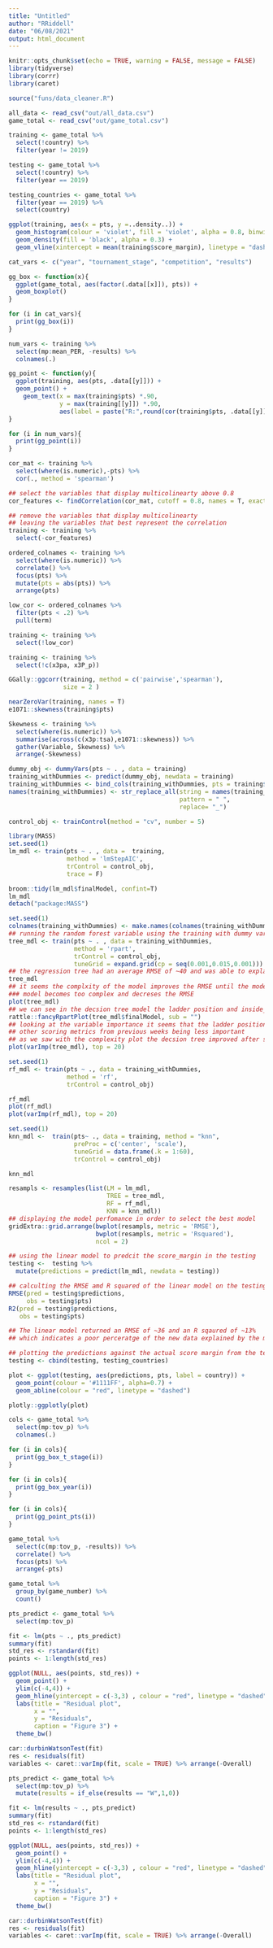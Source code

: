 ```yaml
---
title: "Untitled"
author: "RRiddell"
date: "06/08/2021"
output: html_document
---
```


```r
knitr::opts_chunk$set(echo = TRUE, warning = FALSE, message = FALSE)
library(tidyverse)
library(corrr)
library(caret)
```

```r
source("funs/data_cleaner.R")
```

```r
all_data <- read_csv("out/all_data.csv")
game_total <- read_csv("out/game_total.csv")
```

```r
training <- game_total %>%  
  select(!country) %>% 
  filter(year != 2019)

testing <- game_total %>% 
  select(!country) %>% 
  filter(year == 2019)

testing_countries <- game_total %>% 
  filter(year == 2019) %>% 
  select(country)

```

```r
ggplot(training, aes(x = pts, y =..density..)) +
  geom_histogram(colour = 'violet', fill = 'violet', alpha = 0.8, binwidth = 10) +
  geom_density(fill = 'black', alpha = 0.3) +
  geom_vline(xintercept = mean(training$score_margin), linetype = "dashed", colour = "blue")
```


```r
cat_vars <- c("year", "tournament_stage", "competition", "results")

gg_box <- function(x){
  ggplot(game_total, aes(factor(.data[[x]]), pts)) +
  geom_boxplot()
}

for (i in cat_vars){
  print(gg_box(i))
}

```


```r
num_vars <- training %>% 
  select(mp:mean_PER, -results) %>% 
  colnames(.)

gg_point <- function(y){
  ggplot(training, aes(pts, .data[[y]])) +
  geom_point() +
    geom_text(x = max(training$pts) *.90, 
              y = max(training[[y]]) *.90, 
              aes(label = paste("R:",round(cor(training$pts, .data[[y]]),2))))
}

for (i in num_vars){
  print(gg_point(i))
}

```

```r
cor_mat <- training %>% 
  select(where(is.numeric),-pts) %>% 
  cor(., method = 'spearman')

## select the variables that display multicolinearty above 0.8
cor_features <- findCorrelation(cor_mat, cutoff = 0.8, names = T, exact = FALSE)

## remove the variables that display multicolinearty
## leaving the variables that best represent the correlation
training <- training %>% 
  select(-cor_features)

```

```r
ordered_colnames <- training %>% 
  select(where(is.numeric)) %>% 
  correlate() %>% 
  focus(pts) %>% 
  mutate(pts = abs(pts)) %>% 
  arrange(pts)

low_cor <- ordered_colnames %>% 
  filter(pts < .2) %>% 
  pull(term) 

training <- training %>% 
  select(!low_cor)
```


```r
training <- training %>% 
  select(!c(x3pa, x3P_p))

GGally::ggcorr(training, method = c('pairwise','spearman'), 
               size = 2 )

nearZeroVar(training, names = T)
e1071::skewness(training$pts)

Skewness <- training %>%
  select(where(is.numeric)) %>% 
  summarise(across(c(x3p:tsa),e1071::skewness)) %>% 
  gather(Variable, Skewness) %>% 
  arrange(-Skewness)
```

```r
dummy_obj <- dummyVars(pts ~ . , data = training)
training_withDummies <- predict(dummy_obj, newdata = training)
training_withDummies <- bind_cols(training_withDummies, pts = training$pts)
names(training_withDummies) <- str_replace_all(string = names(training_withDummies),
                                               pattern = " ", 
                                               replace= "_")
```

```r
control_obj <- trainControl(method = "cv", number = 5)

```

```r
library(MASS)
set.seed(1)
lm_mdl <- train(pts ~ . , data =  training, 
                method = 'lmStepAIC',
                trControl = control_obj,
                trace = F)

broom::tidy(lm_mdl$finalModel, confint=T)
lm_mdl
detach("package:MASS")
```

```r
set.seed(1)
colnames(training_withDummies) <- make.names(colnames(training_withDummies))
## running the random forest variable using the training with dummy variable
tree_mdl <- train(pts ~ . , data = training_withDummies,
                  method = 'rpart',
                  trControl = control_obj,
                  tuneGrid = expand.grid(cp = seq(0.001,0.015,0.001)))
## the regression tree had an average RMSE of ~40 and was able to explain ~16% of the variation in the model  
tree_mdl
## it seems the complxity of the model improves the RMSE until the model hits around 0.006 after which the 
### model becomes too complex and decreses the RMSE
plot(tree_mdl)
## we can see in the decsion tree model the ladder position and inside_50 numbers were a huge factor in deciding the data
rattle::fancyRpartPlot(tree_mdl$finalModel, sub = "")
## looking at the variable importance it seems that the ladder position and inside_50 are very important
## other scoring metrics from previous weeks being less important
## as we saw with the complexity plot the decsion tree improved after some level of complexity but including too many variables decresaed the RMSE
plot(varImp(tree_mdl), top = 20)

```

```r
set.seed(1)
rf_mdl <- train(pts ~ ., data = training_withDummies,
                method = 'rf',
                trControl = control_obj)

rf_mdl
plot(rf_mdl)
plot(varImp(rf_mdl), top = 20)
```

```r
set.seed(1)
knn_mdl <-  train(pts~ ., data = training, method = "knn",
                  preProc = c('center', 'scale'),
                  tuneGrid = data.frame(.k = 1:60),
                  trControl = control_obj)

knn_mdl

```

```r
resampls <- resamples(list(LM = lm_mdl,
                           TREE = tree_mdl,
                           RF = rf_mdl,
                           KNN = knn_mdl))
## displaying the model perfomance in order to select the best model
gridExtra::grid.arrange(bwplot(resampls, metric = 'RMSE'),
                        bwplot(resampls, metric = 'Rsquared'),
                        ncol = 2)

```

```r
## using the linear model to predcit the score_margin in the testing
testing <-  testing %>%
  mutate(predictions = predict(lm_mdl, newdata = testing))

## calculting the RMSE amd R squared of the linear model on the testing data
RMSE(pred = testing$predictions,
     obs = testing$pts)
R2(pred = testing$predictions,
   obs = testing$pts)

## The linear model returned an RMSE of ~36 and an R sqaured of ~13%
## which indicates a poor perceratge of the new data explained by the model 

## plotting the predictions against the actual score margin from the testing data
testing <- cbind(testing, testing_countries)

plot <- ggplot(testing, aes(predictions, pts, label = country)) +
  geom_point(colour = '#1111FF', alpha=0.7) +
  geom_abline(colour = "red", linetype = "dashed") 

plotly::ggplotly(plot)
```


```r
cols <- game_total %>% 
  select(mp:tov_p) %>% 
  colnames(.)

for (i in cols){
  print(gg_box_t_stage(i))
}

for (i in cols){
  print(gg_box_year(i))
}

for (i in cols){
  print(gg_point_pts(i))
}

game_total %>% 
  select(c(mp:tov_p, -results)) %>% 
  correlate() %>% 
  focus(pts) %>% 
  arrange(-pts)

game_total %>% 
  group_by(game_number) %>% 
  count()

```


```r
pts_predict <- game_total %>% 
  select(mp:tov_p)

fit <- lm(pts ~ ., pts_predict)
summary(fit)
std_res <- rstandard(fit)
points <- 1:length(std_res)

ggplot(NULL, aes(points, std_res)) +
  geom_point() +
  ylim(c(-4,4)) +
  geom_hline(yintercept = c(-3,3) , colour = "red", linetype = "dashed") + 
  labs(title = "Residual plot",
       x = "",
       y = "Residuals",
       caption = "Figure 3") +
  theme_bw()

car::durbinWatsonTest(fit)
res <- residuals(fit)
variables <- caret::varImp(fit, scale = TRUE) %>% arrange(-Overall) 

```

```r
pts_predict <- game_total %>% 
  select(mp:tov_p) %>% 
  mutate(results = if_else(results == "W",1,0))

fit <- lm(results ~ ., pts_predict)
summary(fit)
std_res <- rstandard(fit)
points <- 1:length(std_res)

ggplot(NULL, aes(points, std_res)) +
  geom_point() +
  ylim(c(-4,4)) +
  geom_hline(yintercept = c(-3,3) , colour = "red", linetype = "dashed") + 
  labs(title = "Residual plot",
       x = "",
       y = "Residuals",
       caption = "Figure 3") +
  theme_bw()

car::durbinWatsonTest(fit)
res <- residuals(fit)
variables <- caret::varImp(fit, scale = TRUE) %>% arrange(-Overall) 


```

```r

```


